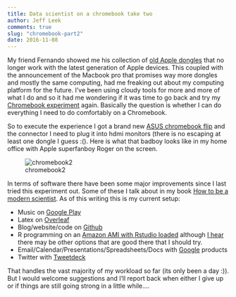 ```yaml
---
title: Data scientist on a chromebook take two
author: Jeff Leek
comments: true
slug: "chromebook-part2"
date: 2016-11-08
---
```


My friend Fernando showed me his collection of [old Apple dongles](https://twitter.com/jtleek/status/795749713966497793) that no longer work with the latest generation of Apple devices. This coupled with the announcement of the Macbook pro  that promises way more dongles and mostly the same computing, had me freaking out about my computing platform for the future. I've been using cloudy tools for more and more of what I do and so it had me wondering if it was time to go back and try my [Chromebook experiment](http://simplystatistics.org/2012/01/09/a-statistician-and-apple-fanboy-buys-a-chromebook-and/) again. Basically the question is whether I can do everything I need to do comfortably on a Chromebook. 

So to execute the experience I got a brand new [ASUS chromebook flip](https://www.asus.com/us/Notebooks/ASUS_Chromebook_Flip_C100PA/) and the connector I need to plug it into hdmi monitors (there is no escaping at least one dongle I guess :(). Here is what that badboy looks like in my home office with Apple superfanboy Roger on the screen. 


![chromebook2](https://raw.githubusercontent.com/simplystats/simplystats.github.io/master/_images/chromebook2.jpg)

In terms of software there have been some major improvements since I last tried this experiment out. Some of these I talk about in my book [How to be a modern scientist](https://leanpub.com/modernscientist). As of this writing this is my current setup:

* Music on [Google Play](https://play.google.com)
* Latex on [Overleaf](https://www.overleaf.com)
* Blog/website/code on [Github](https://github.com/)
* R programming on an [Amazon AMI with Rstudio loaded](http://www.louisaslett.com/RStudio_AMI/) although [I hear](https://twitter.com/earino/status/795750908457984000) there may be other options that are good there that I should try. 
* Email/Calendar/Presentations/Spreadsheets/Docs with [Google](https://www.google.com/) products
* Twitter with [Tweetdeck](https://tweetdeck.twitter.com/)

That handles the vast majority of my workload so far (its only been a day :)). But I would welcome suggestions and I'll report back when either I give up or if things are still going strong in a little while....
